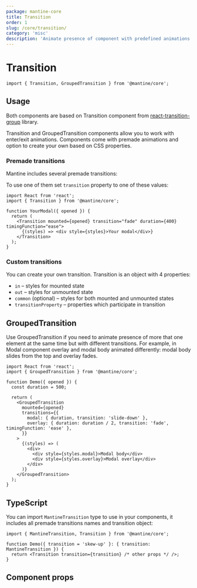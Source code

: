 ```yaml
---
package: mantine-core
title: Transition
order: 1
slug: /core/transition/
category: 'misc'
description: 'Animate presence of component with predefined animations'
---
```



# Transition

<PageHeader
  source="mantine-core/src/Transition/Transition.tsx"
  docs="core/Transition.mdx"
  package="@mantine/core"
/>

```tsx
import { Transition, GroupedTransition } from '@mantine/core';
```

## Usage

Both components are based on Transition component from [react-transition-group](https://www.npmjs.com/package/react-transition-group) library.

Transition and GroupedTransition components allow you to work with enter/exit animations.
Components come with premade animations and option to create your own based on CSS properties.

### Premade transitions

Mantine includes several premade transitions:

<TooltipTransitionsDemo hideCode />

To use one of them set `transition` property to one of these values:

```tsx
import React from 'react';
import { Transition } from '@mantine/core';

function YourModal({ opened }) {
  return (
    <Transition mounted={opened} transition="fade" duration={400} timingFunction="ease">
      {(styles) => <div style={styles}>Your modal</div>}
    </Transition>
  );
}
```

### Custom transitions

You can create your own transition. Transition is an object with 4 properties:

- `in` – styles for mounted state
- `out` – styles for unmounted state
- `common` (optional) – styles for both mounted and unmounted states
- `transitionProperty` – properties which participate in transition

<TransitionCustomDemo />

## GroupedTransition

Use GroupedTransition if you need to animate presence of more that one element at the same time but with different transitions.
For example, in <GatsbyLink to="/core/modal/">Modal</GatsbyLink> component overlay and modal body animated differently:
modal body slides from the top and overlay fades.

```tsx
import React from 'react';
import { GroupedTransition } from '@mantine/core';

function Demo({ opened }) {
  const duration = 500;

  return (
    <GroupedTransition
      mounted={opened}
      transitions={{
        modal: { duration, transition: 'slide-down' },
        overlay: { duration: duration / 2, transition: 'fade', timingFunction: 'ease' },
      }}
    >
      {(styles) => (
        <div>
          <div style={styles.modal}>Modal body</div>
          <div style={styles.overlay}>Modal overlay</div>
        </div>
      )}
    </GroupedTransition>
  );
}
```

## TypeScript

You can import `MantineTransition` type to use in your components,
it includes all premade transitions names and transition object:

```tsx
import { MantineTransition, Transition } from '@mantine/core';

function Demo({ transition = 'skew-up' }: { transition: MantineTransition }) {
  return <Transition transition={transition} /* other props */ />;
}
```

## Component props

<PropsTable component="Transition" />
